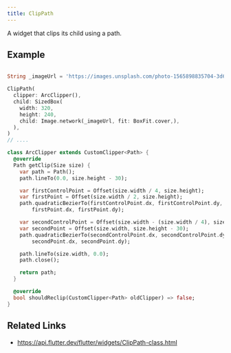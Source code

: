 ```yaml
---
title: ClipPath
---
```


A widget that clips its child using a path.

## Example


```dart liveslice=ClipPath

String _imageUrl = 'https://images.unsplash.com/photo-1565898835704-3d6be4a2c98c?fit=crop&w=600&q=60';

ClipPath(
  clipper: ArcClipper(),
  child: SizedBox(
    width: 320,
    height: 240,
    child: Image.network(_imageUrl, fit: BoxFit.cover,),
  ),
)
// ....

class ArcClipper extends CustomClipper<Path> {
  @override
  Path getClip(Size size) {
    var path = Path();
    path.lineTo(0.0, size.height - 30);

    var firstControlPoint = Offset(size.width / 4, size.height);
    var firstPoint = Offset(size.width / 2, size.height);
    path.quadraticBezierTo(firstControlPoint.dx, firstControlPoint.dy,
        firstPoint.dx, firstPoint.dy);

    var secondControlPoint = Offset(size.width - (size.width / 4), size.height);
    var secondPoint = Offset(size.width, size.height - 30);
    path.quadraticBezierTo(secondControlPoint.dx, secondControlPoint.dy,
        secondPoint.dx, secondPoint.dy);

    path.lineTo(size.width, 0.0);
    path.close();

    return path;
  }

  @override
  bool shouldReclip(CustomClipper<Path> oldClipper) => false;
}
```

## Related Links

- https://api.flutter.dev/flutter/widgets/ClipPath-class.html
